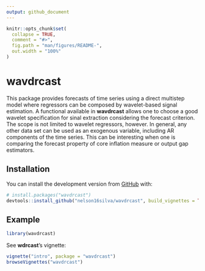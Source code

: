 ```yaml
---
output: github_document
---
```


<!-- README.md is generated from README.Rmd. Please edit that file -->

```r
knitr::opts_chunk$set(
  collapse = TRUE,
  comment = "#>",
  fig.path = "man/figures/README-",
  out.width = "100%"
)
```
# wavdrcast

<!-- badges: start -->
<!-- badges: end -->

This package provides forecasts of time series using a
direct multistep model where regressors can be composed by
wavelet-based signal estimation. A functional available in  **wavdrcast** allows one to
choose a good wavelet specification for sinal extraction
considering  the forecast
criterion.  The scope is not limited to wavelet regressors,
however. In general, any other data set can be used as
an exogenous variable, including AR components of the time series. This can be
interesting when one is comparing the forecast property of
core inflation measure or output gap estimators.

## Installation

You can install  the development version from [GitHub](https://github.com/) with:

``` r
# install.packages("wavdrcast")
devtools::install_github("nelson16silva/wavdrcast", build_vignettes = TRUE)
```

## Example


```r
library(wavdrcast)
```

See **wdrcast**'s vignette:

```r
vignette("intro", package = "wavdrcast")
browseVignettes("wavdrcast")
```



